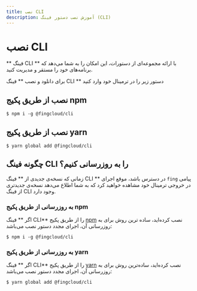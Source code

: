 ```yaml
---
title: نصب CLI
description: آموزش نصب دستور فینگ (CLI)
---
```


# نصب CLI

** فینگ CLI ** با ارائه مجموعه‌ای از دستورات، این امکان را به شما می‌دهد که برنامه‌های خود را مستقر و مدیریت کنید.

برای دانلود و نصب ** فینگ CLI ** دستور زیر را در ترمینال خود وارد کنید
<!-- 
## نصب بر روی Mac و Linux:

```
$ curl -fsSL https://fing.ir/install.sh | sh
```

## نصب بر روی Windows:

```
$ iwr https://fing.ir/install.ps1 -useb | iex
``` -->

## نصب از طریق پکیج npm

```
$ npm i -g @fingcloud/cli
```

## نصب از طریق پکیج yarn

```
$ yarn global add @fingcloud/cli
```

## چگونه فینگ CLI را به روزرسانی کنیم؟

زمانی که نسخه‌ی جدیدی از ** فینگ CLI ** در دسترس باشد، موقع اجرای `fing` پیامی در خروجی ترمینال خود مشاهده خواهید کرد که به شما اطلاع می‌دهد نسخه‌ی جدیدتری از فینگ CLI وجود دارد.

### به روزرسانی از طریق پکیج npm

اگر ** فینگ CLI** را از طریق پکیج [npm](https://npmjs.com/) نصب کرده‌اید، ساده ترین روش برای به روزرسانی آن، اجرای مجدد دستور نصب می‌باشد:

```
$ npm i -g @fingcloud/cli
```

### به روزرسانی از طریق پکیج yarn

اگر ** فینگ CLI** را از طریق پکیج [yarn](https://yarnpkg.com) نصب کرده‌اید، ساده‌ترین روش برای به روزرسانی آن، اجرای مجدد دستور نصب می‌باشد:

```
$ yarn global add @fingcloud/cli
```
